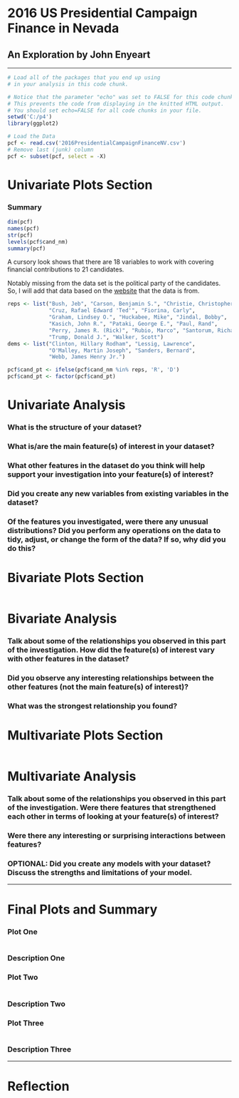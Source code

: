 # 2016 US Presidential Campaign Finance in Nevada
## An Exploration by John Enyeart

***

```r
# Load all of the packages that you end up using
# in your analysis in this code chunk.

# Notice that the parameter "echo" was set to FALSE for this code chunk.
# This prevents the code from displaying in the knitted HTML output.
# You should set echo=FALSE for all code chunks in your file.
setwd('C:/p4')
library(ggplot2)
```

```r
# Load the Data
pcf <- read.csv('2016PresidentialCampaignFinanceNV.csv')
# Remove last (junk) column
pcf <- subset(pcf, select = -X)
```

# Univariate Plots Section
### Summary
```r
dim(pcf)
names(pcf)
str(pcf)
levels(pcf$cand_nm)
summary(pcf)
```

A cursory look shows that there are 18 variables to work with covering financial
contributions to 21 candidates. 

Notably missing from the data set is the political party of the candidates. So,
I will add that data based on the
[website](http://fec.gov/disclosurep/pnational.do) that the data is from.

```r
reps <- list("Bush, Jeb", "Carson, Benjamin S.", "Christie, Christopher J.",
             "Cruz, Rafael Edward 'Ted'", "Fiorina, Carly",
             "Graham, Lindsey O.", "Huckabee, Mike", "Jindal, Bobby",
             "Kasich, John R.", "Pataki, George E.", "Paul, Rand",
             "Perry, James R. (Rick)", "Rubio, Marco", "Santorum, Richard J.",
             "Trump, Donald J.", "Walker, Scott")
dems <- list("Clinton, Hillary Rodham", "Lessig, Lawrence",
             "O'Malley, Martin Joseph", "Sanders, Bernard",
             "Webb, James Henry Jr.")

pcf$cand_pt <- ifelse(pcf$cand_nm %in% reps, 'R', 'D')
pcf$cand_pt <- factor(pcf$cand_pt)
```

# Univariate Analysis

### What is the structure of your dataset?

### What is/are the main feature(s) of interest in your dataset?

### What other features in the dataset do you think will help support your investigation into your feature(s) of interest?

### Did you create any new variables from existing variables in the dataset?

### Of the features you investigated, were there any unusual distributions? Did you perform any operations on the data to tidy, adjust, or change the form of the data? If so, why did you do this?



# Bivariate Plots Section
```r

```

# Bivariate Analysis

### Talk about some of the relationships you observed in this part of the investigation. How did the feature(s) of interest vary with other features in the dataset?

### Did you observe any interesting relationships between the other features (not the main feature(s) of interest)?

### What was the strongest relationship you found?




# Multivariate Plots Section

```r

```

# Multivariate Analysis

### Talk about some of the relationships you observed in this part of the investigation. Were there features that strengthened each other in terms of looking at your feature(s) of interest?

### Were there any interesting or surprising interactions between features?

### OPTIONAL: Did you create any models with your dataset? Discuss the strengths and limitations of your model.

------

# Final Plots and Summary

### Plot One
```r

```

### Description One


### Plot Two
```r

```

### Description Two


### Plot Three
```r

```

### Description Three

------

# Reflection
